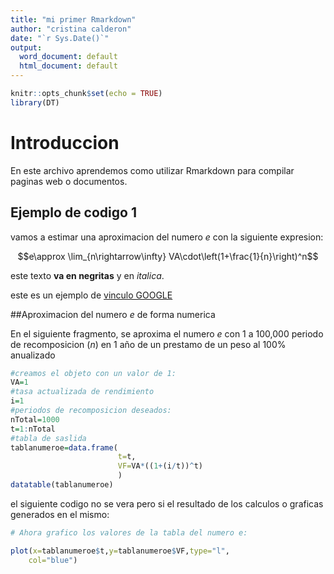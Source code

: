 ```yaml
---
title: "mi primer Rmarkdown"
author: "cristina calderon"
date: "`r Sys.Date()`"
output:
  word_document: default
  html_document: default
---
```


```r
knitr::opts_chunk$set(echo = TRUE)
library(DT)
```

# Introduccion 

En este archivo aprendemos como utilizar Rmarkdown para compilar paginas web o documentos. 

## Ejemplo de codigo 1

vamos a estimar una aproximacion del numero $e$ con la siguiente expresion:

$$e\approx \lim_{n\rightarrow\infty} VA\cdot\left(1+\frac{1}{n}\right)^n$$

este texto **va en negritas** y en *italica*.

este es un ejemplo de [vinculo GOOGLE](https://.google.com)

##Aproximacion del numero $e$ de forma numerica 

En el siguiente fragmento, se aproxima el numero $e$ con 1 a 100,000 periodo de recomposicion ($n$) en 1 año de un prestamo de un peso al 100\% anualizado 

```r
#creamos el objeto con un valor de 1: 
VA=1
#tasa actualizada de rendimiento
i=1
#periodos de recomposicion deseados: 
nTotal=1000
t=1:nTotal
#tabla de saslida
tablanumeroe=data.frame(
                        t=t,
                        VF=VA*((1+(i/t))^t)
                        )
datatable(tablanumeroe)


```
el siguiente codigo no se vera pero si el resultado de los calculos o graficas generados en el mismo:

```r
# Ahora grafico los valores de la tabla del numero e:

plot(x=tablanumeroe$t,y=tablanumeroe$VF,type="l",
    col="blue")

```


